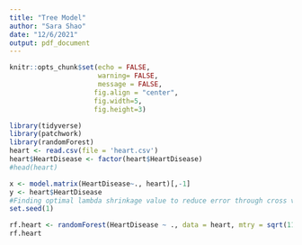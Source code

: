 ```yaml
---
title: "Tree Model"
author: "Sara Shao"
date: "12/6/2021"
output: pdf_document
---
```


```r
knitr::opts_chunk$set(echo = FALSE,
                      warning= FALSE,
                      message = FALSE,
                     fig.align = "center",
                     fig.width=5, 
                     fig.height=3)
```

```r
library(tidyverse)
library(patchwork)
library(randomForest)
heart <- read.csv(file = 'heart.csv')
heart$HeartDisease <- factor(heart$HeartDisease)
#head(heart)
```

```r
x <- model.matrix(HeartDisease~., heart)[,-1]
y <- heart$HeartDisease
#Finding optimal lambda shrinkage value to reduce error through cross validation
set.seed(1)
```

```r
rf.heart <- randomForest(HeartDisease ~ ., data = heart, mtry = sqrt(11))
rf.heart
```

